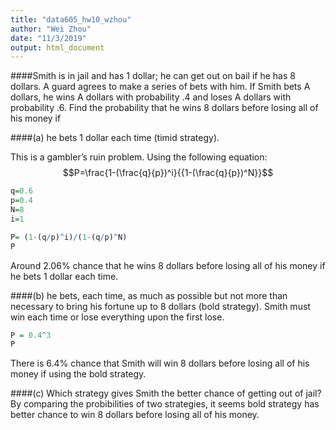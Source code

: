 ```yaml
---
title: "data605_hw10_wzhou"
author: "Wei Zhou"
date: "11/3/2019"
output: html_document
---
```



####Smith is in jail and has 1 dollar; he can get out on bail if he has 8 dollars. A guard agrees to make a series of bets with him. If Smith bets A dollars, he wins A dollars with probability .4 and loses A dollars with probability .6. Find the probability that he wins 8 dollars before losing all of his money if

####(a) he bets 1 dollar each time (timid strategy).

This is a gambler's ruin problem. 
Using the following equation: 
$$P=\frac{1-(\frac{q}{p})^i}{{1-(\frac{q}{p})^N}}$$

```r
q=0.6 
p=0.4 
N=8
i=1

P= (1-(q/p)^i)/(1-(q/p)^N)
P
```
Around 2.06% chance that he wins 8 dollars before losing all of his money if he bets 1 dollar each time.

####(b) he bets, each time, as much as possible but not more than necessary to bring his fortune up to 8 dollars (bold strategy).
Smith must win each time or lose everything upon the first lose. 
```r
P = 0.4^3
P
```
There is 6.4% chance that Smith will win 8 dollars before losing all of his money if using the bold strategy. 

####(c) Which strategy gives Smith the better chance of getting out of jail?
By comparing the probibilities of two strategies, it seems bold strategy has better chance to win 8 dollars before losing all of his money. 
